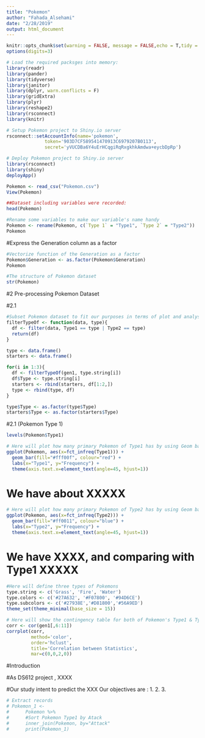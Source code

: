 ```yaml
---
title: "Pokemon"
author: "Fahada_Alsehami"
date: "2/28/2019"
output: html_document
---
```


```r
knitr::opts_chunk$set(warning = FALSE, message = FALSE,echo = T,tidy =  FALSE,highlight = TRUE)
options(digits=3)
```


```r
# Load the required packsges into memory:
library(readr)
library(pander)
library(tidyverse)
library(janitor)
library(dplyr, warn.conflicts = F)
library(gridExtra)
library(plyr)
library(reshape2)
library(rsconnect)
library(knitr)
```




```r
# Setup Pokemon project to Shiny.io server
rsconnect::setAccountInfo(name='pokemon',
			  token='903D7CF589541470913C6979207B0113',
			  secret='yVUCDBa6Y4uErHCqgiRqRxgkhkAmdwa+eycbDpRp')
```

```r
# Deploy Pokemon project to Shiny.io server
library(rsconnect)
library(shiny)
deployApp()
```

```r
Pokemon <- read_csv("Pokemon.csv")
View(Pokemon)
```

```r
##Dataset including variables were recorded:
head(Pokemon)
```



```r
#Rename some variables to make our variable's name handy
Pokemon <- rename(Pokemon, c(`Type 1` = "Type1", `Type 2` = "Type2"))
Pokemon
```


#Express the Generation column as a factor
```r
#Vectorize function of the Generation as a factor
Pokemon$Generation <- as.factor(Pokemon$Generation)
Pokemon
```

```r
#The structure of Pokemon dataset
str(Pokemon)
```


#2 Pre-processing Pokemon Dataset

#2.1 
```r
#Subset Pokemon dataset to fit our purposes in terms of plot and analysis
filterTypeOf <- function(data, type){
  df <- filter(data, Type1 == type | Type2 == type)
  return(df)
}

type <- data.frame()
starters <- data.frame()

for(i in 1:3){
  df <- filterTypeOf(gen1, type.string[i])
  df$Type <- type.string[i]
  starters <- rbind(starters, df[1:2,])
  type <- rbind(type, df)
}

type$Type <- as.factor(type$Type)
starters$Type <- as.factor(starters$Type)
```

#2.1 (Pokemon Type 1)
```r
levels(Pokemon$Type1)
```

```r
# Here will plot how many primary Pokemon of Type1 has by using Geom bar:
ggplot(Pokemon, aes(x=fct_infreq(Type1))) + 
  geom_bar(fill="#fff00f", colour="red") +
  labs(x="Type1", y="Frequency") +
  theme(axis.text.x=element_text(angle=45, hjust=1))
```
# We have about XXXXX



```r
# Here will plot how many primary Pokemon of Type2 has by using Geom bar:
ggplot(Pokemon, aes(x=fct_infreq(Type2))) + 
  geom_bar(fill="#ff0011", colour="blue") +
  labs(x="Type2", y="Frequency") +
  theme(axis.text.x=element_text(angle=45, hjust=1))
```
# We have XXXX, and comparing with Type1 XXXXX


```r
#Here will define three types of Pokemons 
type.string <- c('Grass', 'Fire', 'Water')
type.colors <- c('#27A632', '#F07800', '#94D6CE')
type.subcolors <- c('#27938E','#D81800','#56A9ED')
theme_set(theme_minimal(base_size = 15))
```

```r
# Here will show the contingency table for both of Pokemon's Type1 & Type2
corr <- cor(gen1[,6:11])
corrplot(corr, 
         method='color',
         order='hclust',
         title='Correlation between Statistics',
         mar=c(0,0,2,0))
```






#Introduction

#As DS612 project , XXXX








#Our study intent to predict the XXX
Our objectives are :
1. 
2. 
3. 



```r
# Extract records
# Pokemon_1 <- 
#      Pokemon %>%
#      #Sort Pokemon Type1 by Atack 
#      inner_join(Pokemon, by="Attack"
#      print(Pokemon_1)
     
```



